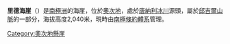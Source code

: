 {{coord|81|40|S|158|18|E|display=title}}

'''里德海崖'''（{{lang-en|Reid Bluff}}）是[[南極洲|南極洲]]的海崖，位於[[奧次地|奧次地]]，處於[[唐納利冰川|唐納利冰川]]源頭，屬於[[邱吉爾山脈|邱吉爾山脈]]的一部分，海拔高度2,040米，現時由[[南極條約體系|南極條約體系]]管理。

{{DEFAULTSORT:Reid Bluff}}
[[Category:奧次地懸崖|Category:奧次地懸崖]]


{{OatesLand-geo-stub}}